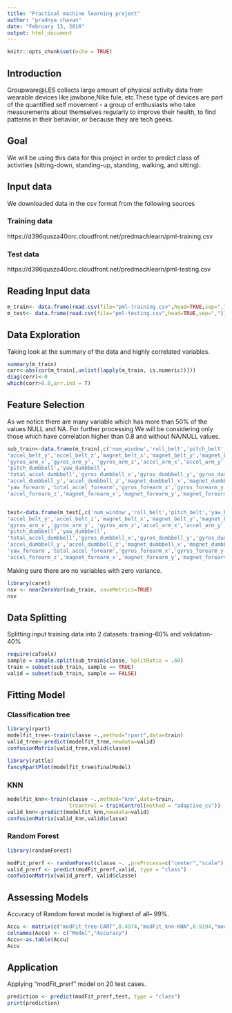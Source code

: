 ```yaml
---
title: "Practical machine learning project"
author: "pradnya chavan"
date: "February 13, 2016"
output: html_document
---
```


```r
knitr::opts_chunk$set(echo = TRUE)
```

## Introduction
Groupware@LES collects large amount of physical activity data from wearable devices like jawbone,Nike fule, etc.These type of devices are part of the quantified self movement - a group of enthusiasts who take measurements about themselves regularly to improve their health, to find patterns in their behavior, or because they are tech geeks. 


## Goal
We will be using this data for this project in order to predict class of activities 
(sitting-down, standing-up, standing, walking, and sitting).


## Input data
We downloaded data in the csv format from the following  sources

### Training data
https://d396qusza40orc.cloudfront.net/predmachlearn/pml-training.csv

### Test data
https://d396qusza40orc.cloudfront.net/predmachlearn/pml-testing.csv

## Reading Input data

```r
m_train<- data.frame(read.csv(file="pml-training.csv",head=TRUE,sep=","))
m_test<- data.frame(read.csv(file="pml-testing.csv",head=TRUE,sep=","))
```


## Data Exploration
Taking look at the summary of the data and highly correlated variables.
```r
summary(m_train)
corr<-abs(cor(m_train[,unlist(lapply(m_train, is.numeric))]))
diag(corr)<-0
which(corr>0.8,arr.ind = T)
```

## Feature Selection

As we notice there are many variable which has more than 50% of the values NULL and NA. For further processing We will be considering only those which have correlation higher than 0.8 and without NA/NULL values.
```r

sub_train<-data.frame(m_train[,c('num_window','roll_belt','pitch_belt','yaw_belt','total_accel_belt','gyros_belt_x','gyros_belt_y','gyros_belt_z','accel_belt_x',
'accel_belt_y','accel_belt_z','magnet_belt_x','magnet_belt_y','magnet_belt_z','roll_arm','pitch_arm','yaw_arm','total_accel_arm',
'gyros_arm_x','gyros_arm_y', 'gyros_arm_z','accel_arm_x','accel_arm_y','accel_arm_z','magnet_arm_y','magnet_arm_z','roll_dumbbell',
'pitch_dumbbell','yaw_dumbbell',
'total_accel_dumbbell','gyros_dumbbell_x','gyros_dumbbell_y','gyros_dumbbell_z','accel_dumbbell_x',
'accel_dumbbell_y','accel_dumbbell_z','magnet_dumbbell_x','magnet_dumbbell_y','magnet_dumbbell_z','roll_forearm','pitch_forearm',
'yaw_forearm','total_accel_forearm','gyros_forearm_x','gyros_forearm_y','gyros_forearm_z','accel_forearm_x','accel_forearm_y',
'accel_forearm_z','magnet_forearm_x','magnet_forearm_y','magnet_forearm_z','classe')])


test<-data.frame(m_test[,c('num_window','roll_belt','pitch_belt','yaw_belt','total_accel_belt','gyros_belt_x','gyros_belt_y','gyros_belt_z','accel_belt_x',
'accel_belt_y','accel_belt_z','magnet_belt_x','magnet_belt_y','magnet_belt_z','roll_arm','pitch_arm','yaw_arm','total_accel_arm',
'gyros_arm_x','gyros_arm_y', 'gyros_arm_z','accel_arm_x','accel_arm_y','accel_arm_z','magnet_arm_y','magnet_arm_z','roll_dumbbell',
'pitch_dumbbell','yaw_dumbbell',
'total_accel_dumbbell','gyros_dumbbell_x','gyros_dumbbell_y','gyros_dumbbell_z','accel_dumbbell_x',
'accel_dumbbell_y','accel_dumbbell_z','magnet_dumbbell_x','magnet_dumbbell_y','magnet_dumbbell_z','roll_forearm','pitch_forearm',
'yaw_forearm','total_accel_forearm','gyros_forearm_x','gyros_forearm_y','gyros_forearm_z','accel_forearm_x','accel_forearm_y',
'accel_forearm_z','magnet_forearm_x','magnet_forearm_y','magnet_forearm_z')])
```

Making sure there are no variables with zero variance.

```r
library(caret)
nsv <- nearZeroVar(sub_train, saveMetrics=TRUE)
nsv
```



## Data Splitting
Splitting input training data into 2 datasets: training-60% and validation-40%

```r
require(caTools)
sample = sample.split(sub_train$classe, SplitRatio = .60)
train = subset(sub_train, sample == TRUE)
valid = subset(sub_train, sample == FALSE)
```

## Fitting Model
### Classification tree

```r
library(rpart)
modelfit_tree<-train(classe ~.,method="rpart",data=train)
valid_tree<-predict(modelfit_tree,newdata=valid)
confusionMatrix(valid_tree,valid$classe)
```

```r
library(rattle)
fancyRpartPlot(modelfit_tree$finalModel)
```


### KNN

```r
modelfit_knn<-train(classe ~.,method="knn",data=train,
                    trControl = trainControl(method = "adaptive_cv"))
valid_knn<-predict(modelfit_knn,newdata=valid)
confusionMatrix(valid_knn,valid$classe)
```


### Random Forest

```r
library(randomForest)

modFit_prerf <- randomForest(classe ~. ,preProcess=c("center","scale"),trControl=trainControl(method = "cv", number = 4), data=train)
valid_prerf <- predict(modFit_prerf,valid, type = "class")
confusionMatrix(valid_prerf, valid$classe)
```


## Assessing Models

Accuracy of Random forest model is highest of all-- 99%. 
```r
Accu <- matrix(c("modFit_tree-CART",0.4974,"modFit_knn-KNN",0.9194,"modFit_prerf-Random Forest",0.9968),ncol=2,byrow=TRUE)
colnames(Accu) <- c("Model","Accuracy")
Accu<-as.table(Accu)
Accu

```

 
## Application

Applying "modFit_prerf" model on 20 test cases.

```r
prediction <- predict(modFit_prerf,test, type = "class")
print(prediction)
```